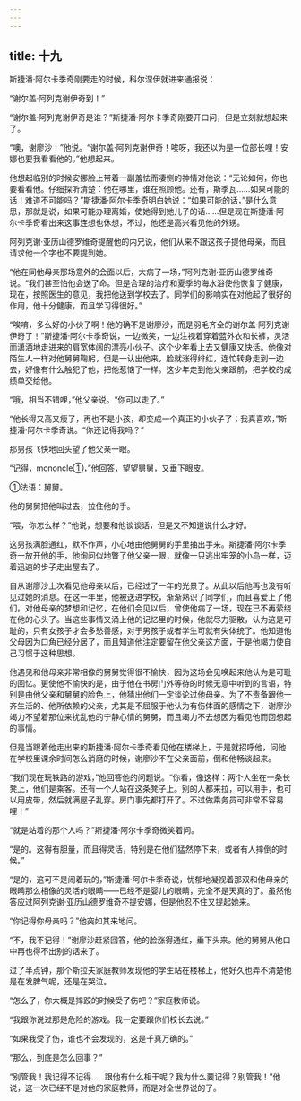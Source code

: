 ```yaml
---
---
---
```

title: 十九
---



斯捷潘·阿尔卡季奇刚要走的时候，科尔涅伊就进来通报说：

“谢尔盖·阿列克谢伊奇到！”

“谢尔盖·阿列克谢伊奇是谁？”斯捷潘·阿尔卡季奇刚要开口问，但是立刻就想起来了。

“噢，谢廖沙！”他说。“谢尔盖·阿列克谢伊奇！唉呀，我还以为是一位部长哩！安娜也要我看看他的。”他想起来。

他想起临别的时候安娜脸上带着一副羞怯而凄恻的神情对他说：“无论如何，你也要看看他。仔细探听清楚：他在哪里，谁在照顾他。还有，斯季瓦……如果可能的话！难道不可能吗？”斯捷潘·阿尔卡季奇明白她说：“如果可能的话，”是什么意思，那就是说，如果可能办理离婚，使她得到她儿子的话……但是现在斯捷潘·阿尔卡季奇看出来这事连想也休想，不过，他还是高兴看见他的外甥。

阿列克谢·亚历山德罗维奇提醒他的内兄说，他们从来不跟这孩子提他母亲，而且请求他一个字也不要提到她。

“他在同他母亲那场意外的会面以后，大病了一场，”阿列克谢·亚历山德罗维奇说。“我们甚至怕他会送了命。但是合理的治疗和夏季的海水浴使他恢复了健康，现在，按照医生的意见，我把他送到学校去了。同学们的影响实在对他起了很好的作用，他十分健康，而且学习得很好。”

“唉唷，多么好的小伙子啊！他的确不是谢廖沙，而是羽毛齐全的谢尔盖·阿列克谢伊奇了！”斯捷潘·阿尔卡季奇说，一边微笑，一边注视着穿着蓝外衣和长裤，灵活而潇洒地走进来的肩宽体阔的漂亮小伙子。这个少年看上去又健康又快活。他像对陌生人一样对他舅舅鞠躬，但是一认出他来，脸就涨得绯红，连忙转身走到一边去，好像有什么触犯了他，把他惹恼了一样。这少年走到他父亲跟前，把学校的成绩单交给他。

“哦，相当不错哩，”他父亲说。“你可以走了。”

“他长得又高又瘦了，再也不是小孩，却变成一个真正的小伙子了；我真喜欢，”斯捷潘·阿尔卡季奇说。“你还记得我吗？”

那男孩飞快地回头望了他父亲一眼。

“记得，mononcle①，”他回答，望望舅舅，又垂下眼皮。



①法语：舅舅。

他的舅舅把他叫过去，拉住他的手。

“喂，你怎么样？”他说，想要和他谈谈话，但是又不知道说什么才好。

这男孩满脸通红，默不作声，小心地由他舅舅的手里抽出手来。斯捷潘·阿尔卡季奇一放开他的手，他询问似地瞥了他父亲一眼，就像一只逃出牢笼的小鸟一样，迈着迅速的步子走出屋去了。

自从谢廖沙上次看见他母亲以后，已经过了一年的光景了。从此以后他再也没有听见过她的消息。在这一年里，他被送进学校，渐渐熟识了同学们，而且喜爱上了他们。对他母亲的梦想和记忆，在他们会见以后，曾使他病了一场，现在已不再萦绕在他的心头了。当这些事情又涌上他的记忆里的时候，他就尽力驱散，认为这是可耻的，只有女孩子才会多愁善感，对于男孩子或者学生可就有失体统了。他知道他父母因为口角已经分居了，而且知道他注定要留在他父亲这方面，于是他竭力使自己习惯于这种思想。

他遇见和他母亲非常相像的舅舅觉得很不愉快，因为这场会见唤起来他认为是可耻的回忆。更使他不愉快的是，由于他在书房门外等待的时候无意中听到的言语，特别是由他父亲和舅舅的脸色上，他猜出他们一定谈论过他母亲。为了不责备跟他一齐生活的、他所依赖的父亲，尤其是不屈服于他认为有伤体面的感情之下，谢廖沙竭力不望着那位来扰乱他的宁静心情的舅舅，而且竭力不去想因为看见他而回想起的事情。

但是当跟着他走出来的斯捷潘·阿尔卡季奇看见他在楼梯上，于是就招呼他，问他在学校里课余时间怎么消磨的时候，谢廖沙不在父亲面前，倒和他畅谈起来。

“我们现在玩铁路的游戏，”他回答他的问题说。“你看，像这样：两个人坐在一条长凳上，他们是乘客。还有一个人站在这条凳子上。别的人都来拉，可以用手，也可以用皮带，然后就满屋子乱穿。房门事先都打开了。不过做乘务员可非常不容易哩！”

“就是站着的那个人吗？”斯捷潘·阿尔卡季奇微笑着问。

“是的。这得有胆量，而且得灵活，特别是在他们猛然停下来，或者有人摔倒的时候。”

“是的，这可不是闹着玩的，”斯捷潘·阿尔卡季奇说，忧郁地凝视着那双和他母亲的眼睛那么相像的灵活的眼睛——已经不是婴儿的眼睛，完全不是天真的了。虽然他答应过阿列克谢·亚历山德罗维奇不提安娜，但是他忍不住又提起她来。

“你记得你母亲吗？”他突如其来地问。

“不，我不记得！”谢廖沙赶紧回答，他的脸涨得通红，垂下头来。他的舅舅从他口中再也得不出别的话来了。

过了半点钟，那个斯拉夫家庭教师发现他的学生站在楼梯上，他好久也弄不清楚他是在发脾气呢，还是在哭泣。

“怎么了，你大概是摔跤的时候受了伤吧？”家庭教师说。

“我跟你说过那是危险的游戏。我一定要跟你们校长去说。”

“如果我受了伤，谁也不会发现的，这是千真万确的。”

“那么，到底是怎么回事？”

“别管我！我记得不记得……跟他有什么相干呢？我为什么要记得？别管我！”他说，这一次已经不是对他的家庭教师，而是对全世界说的了。